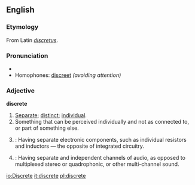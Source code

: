 ==English==

===Etymology===
From Latin ''[[discretus]]''.

===Pronunciation===
*{{audio|en-us-discrete.ogg|Audio (US)}}
*Homophones: [[discreet]] ''(avoiding attention)''

===Adjective===
'''discrete'''
# [[separate|Separate]]; [[distinct]]; [[individual]].
# Something that can be perceived individually and not as connected to, or part of something else.
# {{tag|electrical engineering}}: Having separate electronic components, such as individual resistors and inductors — the opposite of integrated circuitry.
# {{tag|audio engineering}}: Having separate and independent channels of audio, as opposed to multiplexed stereo or quadrophonic, or other multi-channel sound.
<!--move to [[discrete set]] # {{mathematics}}: a discrete set is a countable or countably infinite, with a cardinality less than or equal to aleph 0. (Including integers.) Mathematical study of discrete sets is the area of inquiry for discrete mathematics, but also important for combinatorics, probability theory and statistical theory.-->
<!--move to [[discrete space]] # {{mathematics}}: a discrete space is a topological space in which all sets are open.-->

[[io:Discrete]]
[[it:discrete]]
[[pl:discrete]]